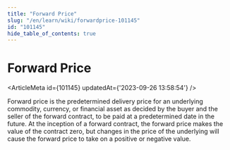 ```yaml
---
title: "Forward Price"
slug: "/en/learn/wiki/forwardprice-101145"
id: "101145"
hide_table_of_contents: true
---
```



# Forward Price

<ArticleMeta id={101145} updatedAt={'2023-09-26 13:58:54'} />
<div className='border-solid border-b border-t-0 my-4 border-[var(--ifm-color-gray-300)]' />

Forward price is the predetermined delivery price for an underlying commodity, currency, or financial asset as decided by the buyer and the seller of the forward contract, to be paid at a predetermined date in the future. At the inception of a forward contract, the forward price makes the value of the contract zero, but changes in the price of the underlying will cause the forward price to take on a positive or negative value.
